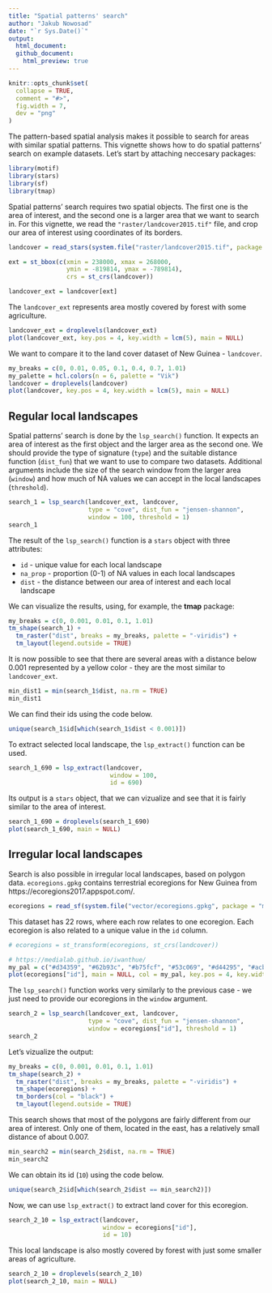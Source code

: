 ```yaml
---
title: "Spatial patterns' search"
author: "Jakub Nowosad"
date: "`r Sys.Date()`"
output: 
  html_document:
  github_document:
    html_preview: true
---
```


```r
knitr::opts_chunk$set(
  collapse = TRUE,
  comment = "#>",
  fig.width = 7,
  dev = "png"
)
```

The pattern-based spatial analysis makes it possible to search for areas with similar spatial patterns.
This vignette shows how to do spatial patterns' search on example datasets.
Let's start by attaching neccesary packages:

```r
library(motif)
library(stars)
library(sf)
library(tmap)
```

Spatial patterns' search requires two spatial objects.
The first one is the area of interest, and the second one is a larger area that we want to search in.
For this vignette, we read the `"raster/landcover2015.tif"` file, and crop our area of interest using coordinates of its borders.

```r
landcover = read_stars(system.file("raster/landcover2015.tif", package = "motif"))

ext = st_bbox(c(xmin = 238000, xmax = 268000,
                ymin = -819814, ymax = -789814),
                crs = st_crs(landcover))

landcover_ext = landcover[ext]
```

The `landcover_ext` represents area mostly covered by forest with some agriculture.

```r
landcover_ext = droplevels(landcover_ext)
plot(landcover_ext, key.pos = 4, key.width = lcm(5), main = NULL)
```

We want to compare it to the land cover dataset of New Guinea - `landcover`.

```r
my_breaks = c(0, 0.01, 0.05, 0.1, 0.4, 0.7, 1.01)
my_palette = hcl.colors(n = 6, palette = "Vik")
landcover = droplevels(landcover)
plot(landcover, key.pos = 4, key.width = lcm(5), main = NULL)
```

## Regular local landscapes

Spatial patterns' search is done by the `lsp_search()` function.
It expects an area of interest as the first object and the larger area as the second one.
We should provide the type of signature (`type`) and the suitable distance function (`dist_fun`) that we want to use to compare two datasets.
Additional arguments include the size of the search window from the larger area (`window`) and how much of NA values we can accept in the local landscapes (`threshold`).

```r
search_1 = lsp_search(landcover_ext, landcover, 
                      type = "cove", dist_fun = "jensen-shannon",
                      window = 100, threshold = 1)
search_1
```

The result of the `lsp_search()` function is a `stars` object with three attributes: 

- `id` - unique value for each local landscape
- `na_prop` - proportion (0-1) of NA values in each local landscapes
- `dist` - the distance between our area of interest and each local landscape

We can visualize the results, using, for example, the **tmap** package:

```r
my_breaks = c(0, 0.001, 0.01, 0.1, 1.01)
tm_shape(search_1) +
  tm_raster("dist", breaks = my_breaks, palette = "-viridis") +
  tm_layout(legend.outside = TRUE)
```

It is now possible to see that there are several areas with a distance below 0.001 represented by a yellow color - they are the most similar to `landcover_ext`.

```r
min_dist1 = min(search_1$dist, na.rm = TRUE)
min_dist1
```

We can find their ids using the code below.

```r
unique(search_1$id[which(search_1$dist < 0.001)])
```

To extract selected local landscape, the `lsp_extract()` function can be used.

```r
search_1_690 = lsp_extract(landcover,
                            window = 100,
                            id = 690)
```

Its output is a `stars` object, that we can vizualize and see that it is fairly similar to the area of interest.

```r
search_1_690 = droplevels(search_1_690)
plot(search_1_690, main = NULL)
```

## Irregular local landscapes

Search is also possible in irregular local landscapes, based on polygon data.
`ecoregions.gpkg` contains terrestrial ecoregions for New Guinea from https://ecoregions2017.appspot.com/. 

```r
ecoregions = read_sf(system.file("vector/ecoregions.gpkg", package = "motif"))
```

This dataset has 22 rows, where each row relates to one ecoregion.
Each ecoregion is also related to a unique value in the `id` column.

```r
# ecoregions = st_transform(ecoregions, st_crs(landcover))
```

```r
# https://medialab.github.io/iwanthue/
my_pal = c("#d34359", "#62b93c", "#b75fcf", "#53c069", "#d44295", "#acb939", "#626edd", "#dc9e36", "#8156a8", "#4b8734", "#d98dc7", "#58c096", "#cc542a", "#48bbd2", "#bf814d", "#6686c8", "#968c30", "#a34d78", "#36815b", "#c26963", "#a2b36b", "#6b6829")
plot(ecoregions["id"], main = NULL, col = my_pal, key.pos = 4, key.width = lcm(5))
```

The `lsp_search()` function works very similarly to the previous case - we just need to provide our ecoregions in the `window` argument.

```r
search_2 = lsp_search(landcover_ext, landcover, 
                      type = "cove", dist_fun = "jensen-shannon",
                      window = ecoregions["id"], threshold = 1)
search_2
```

Let's vizualize the output:

```r
my_breaks = c(0, 0.001, 0.01, 0.1, 1.01)
tm_shape(search_2) +
  tm_raster("dist", breaks = my_breaks, palette = "-viridis") +
  tm_shape(ecoregions) +
  tm_borders(col = "black") +
  tm_layout(legend.outside = TRUE)
```

This search shows that most of the polygons are fairly different from our area of interest.
Only one of them, located in the east, has a relatively small distance of about 0.007.

```r
min_search2 = min(search_2$dist, na.rm = TRUE)
min_search2
```

We can obtain its id (`10`) using the code below.

```r
unique(search_2$id[which(search_2$dist == min_search2)])
```

Now, we can use `lsp_extract()` to extract land cover for this ecoregion.

```r
search_2_10 = lsp_extract(landcover,
                          window = ecoregions["id"],
                          id = 10)
```

This local landscape is also mostly covered by forest with just some smaller areas of agriculture.

```r
search_2_10 = droplevels(search_2_10)
plot(search_2_10, main = NULL)
```
